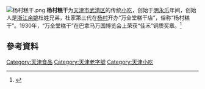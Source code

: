 [[File:杨村糕干.png|thumb]]
'''杨村糕干'''为[[天津市|天津市]][[武清区|武清区]]的传统[[小吃|小吃]]，创始于[[明|明]][[永乐|永乐]]年间，创始人是[[浙江|浙江]][[余姚|余姚]]杜姓兄弟，杜家第三代在[[杨村|杨村]]开办“万全堂糕干店”，俗称“杨村糕干”。1930年，“万全堂糕干”在巴拿马万国博览会上荣获“佳禾”铜质奖章。<ref>{{Cite web |url=http://www.tianjinwe.com/tianjin/tjcj/201011/t20101114_2473250.html |title=杨村糕干步步高 |access-date=2011-06-16 |archive-date=2016-03-04 |archive-url=https://web.archive.org/web/20160304093432/http://www.tianjinwe.com/tianjin/tjcj/201011/t20101114_2473250.html |dead-url=no }}</ref>

== 參考資料 ==
{{reflist}} 

{{天津小作品}}
{{老天津卫}}

[[Category:天津食品|Category:天津食品]]
[[Category:天津老字號|Category:天津老字號]]
[[Category:天津小吃|Category:天津小吃]]